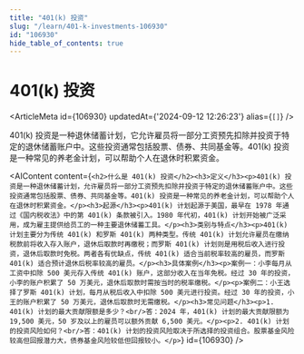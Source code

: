 ```yaml
---
title: "401(k) 投资"
slug: "/learn/401-k-investments-106930"
id: "106930"
hide_table_of_contents: true
---
```



# 401(k) 投资

<ArticleMeta id={106930} updatedAt={'2024-09-12 12:26:23'} alias={`[]`} />
<div className='border-solid border-b border-t-0 my-4 border-[var(--ifm-color-gray-300)]' />

401(k) 投资是一种退休储蓄计划，它允许雇员将一部分工资预先扣除并投资于特定的退休储蓄账户中。这些投资通常包括股票、债券、共同基金等。401(k) 投资是一种常见的养老金计划，可以帮助个人在退休时积累资金。

<AIContent content={`<h2>什么是 401(k) 投资</h2><h3>定义</h3><p>401(k) 投资是一种退休储蓄计划，允许雇员将一部分工资预先扣除并投资于特定的退休储蓄账户中。这些投资通常包括股票、债券、共同基金等。401(k) 投资是一种常见的养老金计划，可以帮助个人在退休时积累资金。</p><h3>起源</h3><p>401(k) 计划起源于美国，最早在 1978 年通过《国内税收法》中的第 401(k) 条款被引入。1980 年代初，401(k) 计划开始被广泛采用，成为雇主提供给员工的一种主要退休储蓄工具。</p><h3>类别与特点</h3><p>401(k) 计划主要分为传统 401(k) 和罗斯 401(k) 两种类型。传统 401(k) 计划允许雇员在缴纳税款前将收入存入账户，退休后取款时再缴税；而罗斯 401(k) 计划则是用税后收入进行投资，退休后取款时免税。两者各有优缺点，传统 401(k) 适合当前税率较高的雇员，而罗斯 401(k) 适合预计退休后税率较高的雇员。</p><h3>具体案例</h3><p>案例一：小李每月从工资中扣除 500 美元存入传统 401(k) 账户，这部分收入在当年免税。经过 30 年的投资，小李的账户积累了 50 万美元，退休后取款时需按当时的税率缴税。</p><p>案例二：小王选择了罗斯 401(k) 计划，每月从税后收入中扣除 500 美元进行投资。经过 30 年的投资，小王的账户积累了 50 万美元，退休后取款时无需缴税。</p><h3>常见问题</h3><p>1. 401(k) 计划的最大贡献限额是多少？<br/>答：2024 年，401(k) 计划的最大贡献限额为 19,500 美元，50 岁及以上的雇员可以额外贡献 6,500 美元。</p><p>2. 401(k) 计划的投资风险如何？<br/>答：401(k) 计划的投资风险取决于所选择的投资组合。股票基金风险较高但回报潜力大，债券基金风险较低但回报较小。</p>`} id={106930} />

